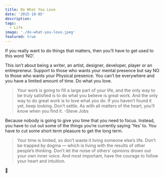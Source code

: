 ```yaml
---
title: Do What You Love
date: '2015-10-05'
description:
tags:
  - Life
image: './do-what-you-love.jpeg'
featured: true
---
```


If you really want to do things that matters, then you’ll have to get used to this word ‘NO’.

This isn’t about being a writer, an artist, designer, developer, player or an entrepreneur. Support to those who wants your mental presence but say NO to those who wants your Physical presence. You can’t be everywhere and you have a limited amount of time. Do what you love.

> Your work is going to fill a large part of your life, and the only way to be truly satisfied is to do what you believe is great work. And the only way to do great work is to love what you do. If you haven’t found it yet, keep looking. Don’t settle. As with all matters of the heart, you’ll know when you find it. -Steve Jobs

Because nobody is going to give you time that you need to focus. Instead, you have to cut out some of the things you’re currently saying ‘Yes’ to. You have to cut some short term pleasure to get the long term.

> Your time is limited, so don’t waste it living someone else’s life. Don’t be trapped by dogma — which is living with the results of other people’s thinking. Don’t let the noise of others’ opinions drown out your own inner voice. And most important, have the courage to follow your heart and intuition.

🙏
